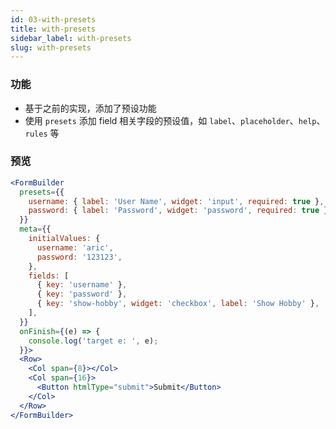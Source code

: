 ```yaml
---
id: 03-with-presets
title: with-presets
sidebar_label: with-presets
slug: with-presets
---
```


### 功能
- 基于之前的实现，添加了预设功能
- 使用 `presets` 添加 field 相关字段的预设值，如 `label`、`placeholder`、`help`、`rules` 等

### 预览
```jsx live
<FormBuilder
  presets={{
    username: { label: 'User Name', widget: 'input', required: true },
    password: { label: 'Password', widget: 'password', required: true },
  }}
  meta={{
    initialValues: {
      username: 'aric',
      password: '123123',
    },
    fields: [
      { key: 'username' },
      { key: 'password' },
      { key: 'show-hobby', widget: 'checkbox', label: 'Show Hobby' },
    ],
  }}
  onFinish={(e) => {
    console.log('target e: ', e);
  }}>
  <Row>
    <Col span={8}></Col>
    <Col span={16}>
      <Button htmlType="submit">Submit</Button>
    </Col>
  </Row>
</FormBuilder>
```